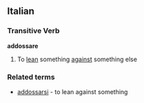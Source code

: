 ==Italian==
===Transitive Verb===
'''addossare'''
#To [[lean]] something [[against]] something else
{{it-conj-are|addoss|avere}}
===Related terms===
*[[addossarsi]] - to lean against something